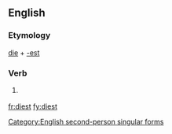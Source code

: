 ==English==

===Etymology===
[[die]] + [[-est]]

===Verb===
{{infl|en|verb form}}

# {{archaic}} {{form of|Second-person singular simple present form|die}}

[[Category:English second-person singular forms]]

[[fr:diest]]
[[fy:diest]]